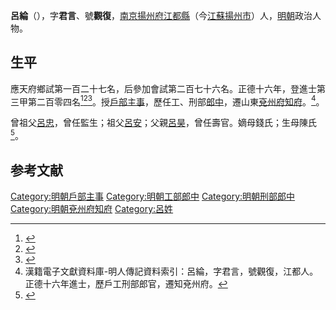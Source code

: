 {{明清人物信息框
| 姓名 = 呂綸
| 原名 =
| 圖片名稱= 
| 圖片大小 =
| 圖片說明 = 
| 最高職務 = 山東兗州府知府
| 國家 = 大明 
| 爵位 =
| 籍貫 = [[南京|南京]][[揚州府|揚州府]][[江都縣|江都縣]]
| 族裔 = 
| 旗籍 = 
| 字號 = 字'''君言'''，號'''觀復'''
| 諡號 =
| 出生日期 = 生年不詳
| 出生地點 = [[南京|南京]][[揚州府|揚州府]][[江都縣|江都縣]]
| 逝世日期 = 卒年不詳
| 逝世地點 =
| 墓葬 =
| 配偶 = 
| 親屬 = 
| 出身 =
* 正德十六年辛巳科進士
| 經歷 =
| 著作 =  
}}
'''呂綸'''（{{bd|？||？|catIdx=L}}），字'''君言'''、號'''觀復'''，[[南京|南京]][[揚州府|揚州府]][[江都縣|江都縣]]（今[[江蘇|江蘇]][[揚州市|揚州市]]）人，[[明朝|明朝]]政治人物。

== 生平 ==
應天府鄉試第一百二十七名，后參加會試第二百七十六名。正德十六年，登進士第三甲第二百零四名<ref>{{Cite book|title=《皇明贡举考》卷五|last=（明）[[张朝瑞|张朝瑞]]|first=|publisher=《续修四库全书》史部第828册|year=|isbn=|location=|pages=}}</ref><ref>{{Cite book|title=贡举志五种 上|last=鲁小俊，江俊伟著|first=|publisher=武汉：武汉大学出版社|year=2009|isbn=978-7-307-07043-1|location=|pages=}}</ref><ref>{{Cite book|title=近代中国史料丛刊续辑 785-790 明清进士题名录索引 1-6|last=朱保炯，谢沛霖|first=|publisher=文海出版社|year=1981|isbn=|location=台湾}}</ref>。授[[戶部|戶部]][[主事|主事]]，歷任工、刑部[[郎中|郎中]]，遷山東[[兗州府|兗州府]][[知府|知府]]。<ref>漢籍電子文獻資料庫-明人傳記資料索引：呂綸，字君言，號觀復，江都人。正德十六年進士，歷戶工刑部郎官，遷知兗州府。</ref>。

曾祖父[[呂忠|呂忠]]，曾任監生；祖父[[呂安|呂安]]；父親[[呂昊|呂昊]]，曾任壽官。嫡母錢氏；生母陳氏<ref>{{Cite book|title=天一阁藏明代科举录选刊 登科录 点校本|last=龚延明主编|first=|publisher=宁波出版社|year=2016|isbn=978-7-5526-2320-8|location=宁波|pages=|quote=《天一閣藏明代科舉錄選刊.登科錄》之《正德十六年辛巳科進士登科錄》}}</ref>。

==参考文献==
{{reflist}}
{{正德十六年辛巳科殿試金榜}}

{{DEFAULTSORT:Lv呂}}
[[Category:明朝戶部主事|Category:明朝戶部主事]]
[[Category:明朝工部郎中|Category:明朝工部郎中]]
[[Category:明朝刑部郎中|Category:明朝刑部郎中]]
[[Category:明朝兗州府知府|Category:明朝兗州府知府]]
[[Category:呂姓|Category:呂姓]]


{{明朝人物小作品}}